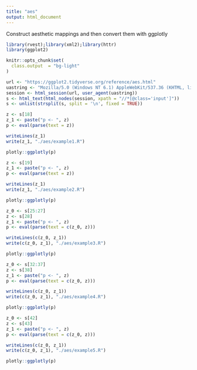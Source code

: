 ```yaml
---
title: "aes"
output: html_document
---
```


Construct aesthetic mappings and then convert them with ggplotly

```r
library(rvest);library(xml2);library(httr)
library(ggplot2)

knitr::opts_chunk$set(
  class.output  = "bg-light"
)
```

```r
url <- "https://ggplot2.tidyverse.org/reference/aes.html"
uastring <- "Mozilla/5.0 (Windows NT 6.1) AppleWebKit/537.36 (KHTML, like Gecko) Chrome/88.0.4324.190 Safari/537.36"
session <- html_session(url, user_agent(uastring))
s <- html_text(html_nodes(session, xpath = "//*[@class='input']"))
s <- unlist(strsplit(s, split = '\n', fixed = TRUE))
```

```r
z <- s[18]
z_1 <- paste("p <- ", z)
p <- eval(parse(text = z))
```

```r
writeLines(z_1)
write(z_1, "./aes/example1.R")
```

```r
plotly::ggplotly(p)
```

```r
z <- s[19]
z_1 <- paste("p <- ", z)
p <- eval(parse(text = z))
```

```r
writeLines(z_1)
write(z_1, "./aes/example2.R")
```

```r
plotly::ggplotly(p)
```

```r
z_0 <- s[25:27]
z <- s[28]
z_1 <- paste("p <- ", z)
p <- eval(parse(text = c(z_0, z)))
```

```r
writeLines(c(z_0, z_1))
write(c(z_0, z_1), "./aes/example3.R")
```

```r
plotly::ggplotly(p)
```

```r
z_0 <- s[32:37]
z <- s[38]
z_1 <- paste("p <- ", z)
p <- eval(parse(text = c(z_0, z)))
```

```r
writeLines(c(z_0, z_1))
write(c(z_0, z_1), "./aes/example4.R")
```

```r
plotly::ggplotly(p)
```

```r
z_0 <- s[42]
z <- s[43]
z_1 <- paste("p <- ", z)
p <- eval(parse(text = c(z_0, z)))
```

```r
writeLines(c(z_0, z_1))
write(c(z_0, z_1), "./aes/example5.R")
```

```r
plotly::ggplotly(p)
```